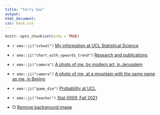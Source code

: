 ```yaml
---
title: "Terry Soo"
output: 
html_document: 
css: back.css
---
```



```r
knitr::opts_chunk$set(echo = TRUE)
```

* `r emo::ji("school")` [My information at UCL Statistical Science](https://www.ucl.ac.uk/statistics/dr-terry-soo)



*  `r emo::ji("chart_with_upwards_trend")` [Research and publications](https://tsoo-math.github.io/m3/research.html)



* `r emo::ji("camera")` [A photo of me, by modern art, in Jerusalem](https://tsoo-math.github.io/m3/tsrain.jpg)


* `r emo::ji("camera")` [A photo of me, at a mountain with the same name as me, in Beijing](https://tsoo-math.github.io/m3/terrysoo.htm)



* `r emo::ji("game_die")` [Probability at UCL](https://sites.google.com/view/probability-at-ucl/home?authuser=0)



* `r emo::ji("teacher")` [Stat 0009, Fall 2021](https://nbviewer.jupyter.org/url/tsoo-math.github.io/ucl2/skeleton2021.ipynb)

* &#x2B58; [Remove background image](https://tsoo-math.github.io/index-noback.html)


